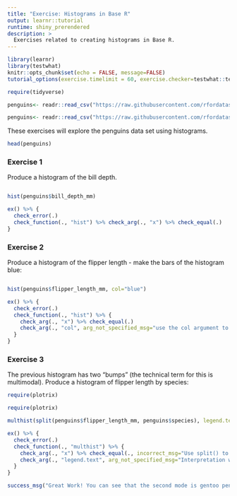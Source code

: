 ```yaml
---
title: "Exercise: Histograms in Base R"
output: learnr::tutorial
runtime: shiny_prerendered
description: >
  Exercises related to creating histograms in Base R.
---
```


```r
library(learnr)
library(testwhat)
knitr::opts_chunk$set(echo = FALSE, message=FALSE)
tutorial_options(exercise.timelimit = 60, exercise.checker=testwhat::testwhat_learnr)

require(tidyverse)

penguins<- readr::read_csv("https://raw.githubusercontent.com/rfordatascience/tidytuesday/master/data/2020/2020-07-28/penguins.csv")
```

```r
penguins<- readr::read_csv("https://raw.githubusercontent.com/rfordatascience/tidytuesday/master/data/2020/2020-07-28/penguins.csv")
```


These exercises will explore the penguins data set using histograms.

```r
head(penguins)

```
### Exercise 1

Produce a histogram of the bill depth.

```r



```

```r

hist(penguins$bill_depth_mm)

```


```r

ex() %>% {
  check_error(.)
  check_function(., "hist") %>% check_arg(., "x") %>% check_equal(.)
}
```

### Exercise 2

Produce a histogram of the flipper length - make the bars of the histogram blue: 

```r


```

```r

hist(penguins$flipper_length_mm, col="blue")

```

```r
ex() %>% {
  check_error(.)
  check_function(., "hist") %>% {
    check_arg(., "x") %>% check_equal(.)
    check_arg(., "col", arg_not_specified_msg="use the col argument to specify the bar colour")
  }
}
```


### Exercise 3

The previous histogram has two "bumps" (the technical term for this is multimodal). Produce a histogram of flipper length by species:

```r
require(plotrix)

```

```r
require(plotrix)

multhist(split(penguins$flipper_length_mm, penguins$species), legend.text=TRUE)

```

```r
ex() %>% {
  check_error(.)
  check_function(., "multhist") %>% {
    check_arg(., "x") %>% check_equal(., incorrect_msg="Use split() to separate the column you wish to plot by the grouping variable")
    check_arg(., "legend.text", arg_not_specified_msg="Interpretation will be a lot easier with a legend") %>% check_equal(., incorrect_msg="Set legend.text=TRUE to add a legend")
  }
}

success_msg("Great Work! You can see that the second mode is gentoo penguins - it is often the case with multimodal data that the difference in modes is caused by some underlying grouping.")
```
